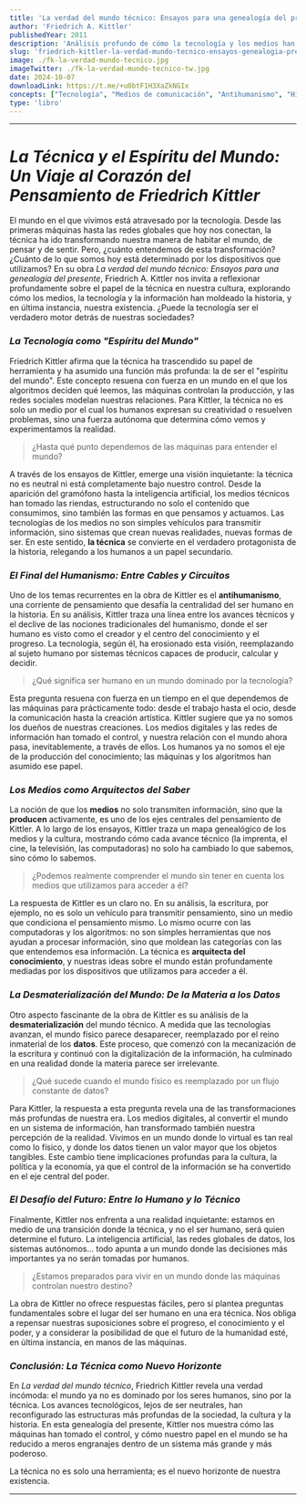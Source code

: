 ```yaml
---
title: 'La verdad del mundo técnico: Ensayos para una genealogía del presente'
author: 'Friedrich A. Kittler'
publishedYear: 2011
description: 'Análisis profundo de cómo la tecnología y los medios han transformado la cultura contemporánea, revelando su impacto en la sociedad, la historia y la percepción humana, desplazando al ser humano en favor de la técnica.'
slug: 'friedrich-kittler-la-verdad-mundo-tecnico-ensayos-genealogia-presente'
image: ./fk-la-verdad-mundo-tecnico.jpg
imageTwitter: ./fk-la-verdad-mundo-tecnico-tw.jpg
date: 2024-10-07
downloadLink: https://t.me/+u0btF1H3XaZkNGIx
concepts: ["Tecnología", "Medios de comunicación", "Antihumanismo", "Historia de los medios", "Desmaterialización del mundo", "Friedrich A. Kittler", "Filosofía"]
type: 'libro'
---
```


---

# _La Técnica y el Espíritu del Mundo: Un Viaje al Corazón del Pensamiento de Friedrich Kittler_

El mundo en el que vivimos está atravesado por la tecnología. Desde las primeras máquinas hasta las redes globales que hoy nos conectan, la técnica ha ido transformando nuestra manera de habitar el mundo, de pensar y de sentir. Pero, ¿cuánto entendemos de esta transformación? ¿Cuánto de lo que somos hoy está determinado por los dispositivos que utilizamos? En su obra *La verdad del mundo técnico: Ensayos para una genealogía del presente*, Friedrich A. Kittler nos invita a reflexionar profundamente sobre el papel de la técnica en nuestra cultura, explorando cómo los medios, la tecnología y la información han moldeado la historia, y en última instancia, nuestra existencia. ¿Puede la tecnología ser el verdadero motor detrás de nuestras sociedades?

### _La Tecnología como "Espíritu del Mundo"_

Friedrich Kittler afirma que la técnica ha trascendido su papel de herramienta y ha asumido una función más profunda: la de ser el "espíritu del mundo". Este concepto resuena con fuerza en un mundo en el que los algoritmos deciden qué leemos, las máquinas controlan la producción, y las redes sociales modelan nuestras relaciones. Para Kittler, la técnica no es solo un medio por el cual los humanos expresan su creatividad o resuelven problemas, sino una fuerza autónoma que determina cómo vemos y experimentamos la realidad.

> ¿Hasta qué punto dependemos de las máquinas para entender el mundo?

A través de los ensayos de Kittler, emerge una visión inquietante: la técnica no es neutral ni está completamente bajo nuestro control. Desde la aparición del gramófono hasta la inteligencia artificial, los medios técnicos han tomado las riendas, estructurando no solo el contenido que consumimos, sino también las formas en que pensamos y actuamos. Las tecnologías de los medios no son simples vehículos para transmitir información, sino sistemas que crean nuevas realidades, nuevas formas de ser. En este sentido, **la técnica** se convierte en el verdadero protagonista de la historia, relegando a los humanos a un papel secundario.

### _El Final del Humanismo: Entre Cables y Circuitos_

Uno de los temas recurrentes en la obra de Kittler es el **antihumanismo**, una corriente de pensamiento que desafía la centralidad del ser humano en la historia. En su análisis, Kittler traza una línea entre los avances técnicos y el declive de las nociones tradicionales del humanismo, donde el ser humano es visto como el creador y el centro del conocimiento y el progreso. La tecnología, según él, ha erosionado esta visión, reemplazando al sujeto humano por sistemas técnicos capaces de producir, calcular y decidir.

> ¿Qué significa ser humano en un mundo dominado por la tecnología?

Esta pregunta resuena con fuerza en un tiempo en el que dependemos de las máquinas para prácticamente todo: desde el trabajo hasta el ocio, desde la comunicación hasta la creación artística. Kittler sugiere que ya no somos los dueños de nuestras creaciones. Los medios digitales y las redes de información han tomado el control, y nuestra relación con el mundo ahora pasa, inevitablemente, a través de ellos. Los humanos ya no somos el eje de la producción del conocimiento; las máquinas y los algoritmos han asumido ese papel.

### _Los Medios como Arquitectos del Saber_

La noción de que los **medios** no solo transmiten información, sino que la **producen** activamente, es uno de los ejes centrales del pensamiento de Kittler. A lo largo de los ensayos, Kittler traza un mapa genealógico de los medios y la cultura, mostrando cómo cada avance técnico (la imprenta, el cine, la televisión, las computadoras) no solo ha cambiado lo que sabemos, sino cómo lo sabemos.

> ¿Podemos realmente comprender el mundo sin tener en cuenta los medios que utilizamos para acceder a él?

La respuesta de Kittler es un claro no. En su análisis, la escritura, por ejemplo, no es solo un vehículo para transmitir pensamiento, sino un medio que condiciona el pensamiento mismo. Lo mismo ocurre con las computadoras y los algoritmos: no son simples herramientas que nos ayudan a procesar información, sino que moldean las categorías con las que entendemos esa información. La técnica es **arquitecta del conocimiento**, y nuestras ideas sobre el mundo están profundamente mediadas por los dispositivos que utilizamos para acceder a él.

### _La Desmaterialización del Mundo: De la Materia a los Datos_

Otro aspecto fascinante de la obra de Kittler es su análisis de la **desmaterialización** del mundo técnico. A medida que las tecnologías avanzan, el mundo físico parece desaparecer, reemplazado por el reino inmaterial de los **datos**. Este proceso, que comenzó con la mecanización de la escritura y continuó con la digitalización de la información, ha culminado en una realidad donde la materia parece ser irrelevante.

> ¿Qué sucede cuando el mundo físico es reemplazado por un flujo constante de datos?

Para Kittler, la respuesta a esta pregunta revela una de las transformaciones más profundas de nuestra era. Los medios digitales, al convertir el mundo en un sistema de información, han transformado también nuestra percepción de la realidad. Vivimos en un mundo donde lo virtual es tan real como lo físico, y donde los datos tienen un valor mayor que los objetos tangibles. Este cambio tiene implicaciones profundas para la cultura, la política y la economía, ya que el control de la información se ha convertido en el eje central del poder.

### _El Desafío del Futuro: Entre lo Humano y lo Técnico_

Finalmente, Kittler nos enfrenta a una realidad inquietante: estamos en medio de una transición donde la técnica, y no el ser humano, será quien determine el futuro. La inteligencia artificial, las redes globales de datos, los sistemas autónomos... todo apunta a un mundo donde las decisiones más importantes ya no serán tomadas por humanos.

> ¿Estamos preparados para vivir en un mundo donde las máquinas controlan nuestro destino?

La obra de Kittler no ofrece respuestas fáciles, pero sí plantea preguntas fundamentales sobre el lugar del ser humano en una era técnica. Nos obliga a repensar nuestras suposiciones sobre el progreso, el conocimiento y el poder, y a considerar la posibilidad de que el futuro de la humanidad esté, en última instancia, en manos de las máquinas.

### _Conclusión: La Técnica como Nuevo Horizonte_

En *La verdad del mundo técnico*, Friedrich Kittler revela una verdad incómoda: el mundo ya no es dominado por los seres humanos, sino por la técnica. Los avances tecnológicos, lejos de ser neutrales, han reconfigurado las estructuras más profundas de la sociedad, la cultura y la historia. En esta genealogía del presente, Kittler nos muestra cómo las máquinas han tomado el control, y cómo nuestro papel en el mundo se ha reducido a meros engranajes dentro de un sistema más grande y más poderoso.

La técnica no es solo una herramienta; es el nuevo horizonte de nuestra existencia.

---
